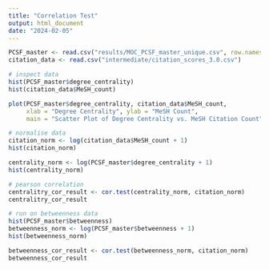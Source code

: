 ```yaml
---
title: "Correlation Test"
output: html_document
date: "2024-02-05"
---
```


```r
PCSF_master <- read.csv("results/MOC_PCSF_master_unique.csv", row.names = 1)
citation_data <- read.csv("intermediate/citation_scores_3.0.csv")
```

```r
# inspect data
hist(PCSF_master$degree_centrality)
hist(citation_data$MeSH_count)

plot(PCSF_master$degree_centrality, citation_data$MeSH_count, 
     xlab = "Degree Centrality", ylab = "MeSH Count",
     main = "Scatter Plot of Degree Centrality vs. MeSH Citation Count")
```

```r
# normalise data
citation_norm <- log(citation_data$MeSH_count + 1)
hist(citation_norm)

centrality_norm <- log(PCSF_master$degree_centrality + 1)
hist(centrality_norm)
```

```r
# pearson correlation
centralitry_cor_result <- cor.test(centrality_norm, citation_norm)
centralitry_cor_result
```

```r
# run on betweenness data
hist(PCSF_master$betweenness)
betweenness_norm <- log(PCSF_master$betweenness + 1)
hist(betweenness_norm)

betweenness_cor_result <- cor.test(betweenness_norm, citation_norm)
betweenness_cor_result
```


